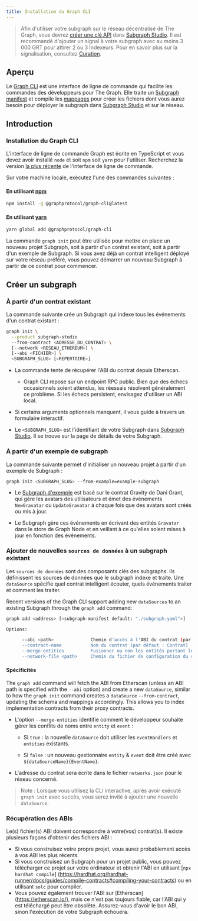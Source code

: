 ```yaml
---
title: Installation du Graph CLI
---
```


> Afin d'utiliser votre subgraph sur le réseau décentralisé de The Graph, vous devrez [créer une clé API](/resources/subgraph-studio-faq/#2-how-do-i-create-an-api-key) dans [Subgraph Studio](https://thegraph.com/studio/apikeys/). Il est recommandé d'ajouter un signal à votre subgraph avec au moins 3 000 GRT pour attirer 2 ou 3 Indexeurs. Pour en savoir plus sur la signalisation, consultez [Curation](/resources/roles/curating/).

## Aperçu

Le [Graph CLI](https://github.com/graphprotocol/graph-tooling/tree/main/packages/cli) est une interface de ligne de commande qui facilite les commandes des développeurs pour The Graph. Elle traite un [Subgraph manifest](/subgraphs/developing/creating/subgraph-manifest/) et compile les [mappages](/subgraphs/developing/creating/assemblyscript-mappings/) pour créer les fichiers dont vous aurez besoin pour déployer le subgraph dans [Subgraph Studio](https://thegraph.com/studio/) et sur le réseau.

## Introduction

### Installation du Graph CLI

L'interface de ligne de commande Graph est écrite en TypeScript et vous devez avoir installé `node` et soit `npm` soit `yarn` pour l'utiliser. Recherchez la version [la plus récente](https://github.com/graphprotocol/graph-tooling/releases?q=%40graphprotocol%2Fgraph-cli&expanded=true) de l'interface de ligne de commande.

Sur votre machine locale, exécutez l'une des commandes suivantes :

#### En utilisant [npm](https://www.npmjs.com/)

```bash
npm install -g @graphprotocol/graph-cli@latest
```

#### En utilisant [yarn](https://yarnpkg.com/)

```bash
yarn global add @graphprotocol/graph-cli
```

La commande `graph init` peut être utilisée pour mettre en place un nouveau projet Subgraph, soit à partir d'un contrat existant, soit à partir d'un exemple de Subgraph. Si vous avez déjà un contrat intelligent déployé sur votre réseau préféré, vous pouvez démarrer un nouveau Subgraph à partir de ce contrat pour commencer.

## Créer un subgraph

### À partir d'un contrat existant

La commande suivante crée un Subgraph qui indexe tous les événements d'un contrat existant :

```sh
graph init \
  --product subgraph-studio
  --from-contract <ADRESSE_DU_CONTRAT> \
  [--network <RESEAU_ETHEREUM>] \
  [--abi <FICHIER>] \
  <SUBGRAPH_SLUG> [<REPERTOIRE>]
```

- La commande tente de récupérer l'ABI du contrat depuis Etherscan.
  - Graph CLI repose sur un endpoint RPC public. Bien que des échecs occasionnels soient attendus, les réessais résolvent généralement ce problème. Si les échecs persistent, envisagez d'utiliser un ABI local.

- Si certains arguments optionnels manquent, il vous guide à travers un formulaire interactif.

- Le `<SUBGRAPH_SLUG>` est l'identifiant de votre Subgraph dans [Subgraph Studio](https://thegraph.com/studio/). Il se trouve sur la page de détails de votre Subgraph.

### À partir d'un exemple de subgraph

La commande suivante permet d'initialiser un nouveau projet à partir d'un exemple de Subgraph :

```sh
graph init <SUBGRAPH_SLUG> --from-example=example-subgraph
```

- Le [Subgraph d'exemple](https://github.com/graphprotocol/example-subgraph) est basé sur le contrat Gravity de Dani Grant, qui gère les avatars des utilisateurs et émet des événements `NewGravatar` ou `UpdateGravatar` à chaque fois que des avatars sont créés ou mis à jour.

- Le Subgraph gère ces événements en écrivant des entités `Gravatar` dans le store de Graph Node et en veillant à ce qu'elles soient mises à jour en fonction des événements.

### Ajouter de nouvelles `sources de données` à un subgraph existant

Les `sources de données` sont des composants clés des subgraphs. Ils définissent les sources de données que le subgraph indexe et traite. Une `dataSource` spécifie quel contrat intelligent écouter, quels événements traiter et comment les traiter.

Recent versions of the Graph CLI support adding new `dataSources` to an existing Subgraph through the `graph add` command:

```sh
graph add <address> [<subgraph-manifest default: "./subgraph.yaml">]

Options:

      --abi <path>              Chemin d'accès à l'ABI du contrat (par défaut : téléchargement à partir d'Etherscan)
      --contract-name           Nom du contrat (par défaut : Contrat)
      --merge-entities          Fusionner ou non les entités portant le même nom (par défaut : false)
      --network-file <path>     Chemin du fichier de configuration du réseau (par défaut: "./networks.json")
```

#### Spécificités⁠

The `graph add` command will fetch the ABI from Etherscan (unless an ABI path is specified with the `--abi` option) and create a new `dataSource`, similar to how the `graph init` command creates a `dataSource` `--from-contract`, updating the schema and mappings accordingly. This allows you to index implementation contracts from their proxy contracts.

- L'option `--merge-entities` identifie comment le développeur souhaite gérer les conflits de noms entre `entity` et `event` :

  - Si `true` : la nouvelle `dataSource` doit utiliser les `eventHandlers` et `entities` existants.

  - Si `false` : un nouveau gestionnaire `entity` & `event` doit être créé avec `${dataSourceName}{EventName}`.

- L'adresse du contrat sera écrite dans le fichier `networks.json` pour le réseau concerné.

> Note : Lorsque vous utilisez la CLI interactive, après avoir exécuté `graph init` avec succès, vous serez invité à ajouter une nouvelle `dataSource`.

### Récupération des ABIs

Le(s) fichier(s) ABI doivent correspondre à votre(vos) contrat(s). Il existe plusieurs façons d'obtenir des fichiers ABI :

- Si vous construisez votre propre projet, vous aurez probablement accès à vos ABI les plus récents.
- Si vous construisez un Subgraph pour un projet public, vous pouvez télécharger ce projet sur votre ordinateur et obtenir l'ABI en utilisant [`npx hardhat compile`] (https://hardhat.org/hardhat-runner/docs/guides/compile-contracts#compiling-your-contracts) ou en utilisant `solc` pour compiler.
- Vous pouvez également trouver l'ABI sur [Etherscan] (https://etherscan.io/), mais ce n'est pas toujours fiable, car l'ABI qui y est téléchargé peut être obsolète. Assurez-vous d'avoir le bon ABI, sinon l'exécution de votre Subgraph échouera.
